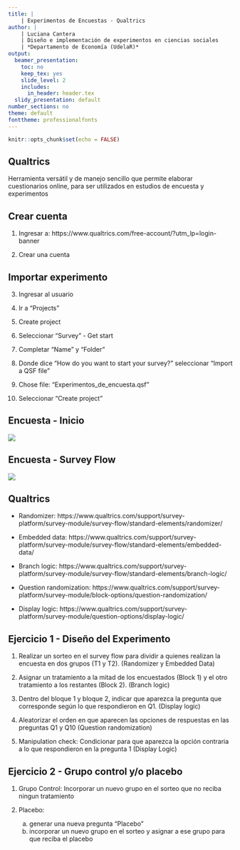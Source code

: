 ---
title: |
    | Experimentos de Encuestas - Qualtrics
author: |
    | Luciana Cantera
    | Diseño e implementación de experimentos en ciencias sociales
    | *Departamento de Economía (UdelaR)*
output:
  beamer_presentation:
    toc: no
    keep_tex: yes
    slide_level: 2
    includes:
      in_header: header.tex
  slidy_presentation: default
number_sections: no
theme: default
fonttheme: professionalfonts
---

```{r setup, include=FALSE}
knitr::opts_chunk$set(echo = FALSE)
```


## Qualtrics

Herramienta versátil y de manejo sencillo que permite elaborar cuestionarios online, para ser utilizados en estudios de encuesta y experimentos

## Crear cuenta

1. Ingresar a: https://www.qualtrics.com/free-account/?utm_lp=login-banner

2. Crear una cuenta

## Importar experimento

3. Ingresar al usuario

4. Ir a "Projects"

5. Create project

6. Seleccionar "Survey" - Get start

7. Completar "Name" y "Folder"

8. Donde dice "How do you want to start your survey?" seleccionar "Import a QSF file"

9. Chose file: "Experimentos_de_encuesta.qsf"

10. Seleccionar "Create project"

## Encuesta - Inicio

![](figs/Qualtrics_survey.png){fig-align="center"}

## Encuesta - Survey Flow

![](figs/Qualtrics_survey flow.jpg){fig-align="center"}

## Qualtrics

- Randomizer: https://www.qualtrics.com/support/survey-platform/survey-module/survey-flow/standard-elements/randomizer/

- Embedded data: https://www.qualtrics.com/support/survey-platform/survey-module/survey-flow/standard-elements/embedded-data/

- Branch logic: https://www.qualtrics.com/support/survey-platform/survey-module/survey-flow/standard-elements/branch-logic/

- Question randomization: https://www.qualtrics.com/support/survey-platform/survey-module/block-options/question-randomization/

- Display logic: https://www.qualtrics.com/support/survey-platform/survey-module/question-options/display-logic/

## Ejercicio 1 - Diseño del Experimento

1. Realizar un sorteo en el survey flow para dividir a quienes realizan la encuesta en dos grupos (T1 y T2). (Randomizer y Embedded Data) 

2. Asignar un tratamiento a la mitad de los encuestados (Block 1) y el otro tratamiento a los restantes (Block 2). (Branch logic)

3. Dentro del bloque 1 y bloque 2, indicar que aparezca la pregunta que corresponde según lo que respondieron en Q1. (Display logic)

3. Aleatorizar el orden en que aparecen las opciones de respuestas en las preguntas Q1 y Q10 (Question randomization)

4. Manipulation check: Condicionar para que aparezca la opción contraria a lo que respondieron en la pregunta 1 (Display Logic)

## Ejercicio 2 - Grupo control y/o placebo

1. Grupo Control: Incorporar un nuevo grupo en el sorteo que no reciba ningun tratamiento

2. Placebo: 
    a. generar una nueva pregunta "Placebo"
    b. incorporar un nuevo grupo en el sorteo y asignar a ese grupo para que reciba el placebo 



